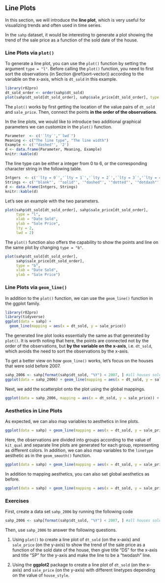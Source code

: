## Line Plots {#line-plot}

In this section, we will introduce the **line plot**, which is very useful for visualizing trends and often used in time series. 

In the `sahp` dataset, it would be interesting to generate a plot showing the trend of the sale price as a function of the sold date of the house.

### Line Plots via `plot()`

To generate a line plot, you can use the `plot()` function by setting the argument `type = "l"`. Before calling the `plot()` function, you need to first sort the observations (in Section \@ref(sort-vector)) according to the variable on the x-axis, which is `dt_sold` in this example. 
```r
library(r02pro)
dt_sold_order <- order(sahp$dt_sold)
plot(sahp$dt_sold[dt_sold_order], sahp$sale_price[dt_sold_order], type = "l", xlab = "Date Sold", ylab = "Sale Price")
```

The `plot()` works by first getting the location of the value pairs of `dt_sold` and `sale_price`. Then, connect the points **in the order of the observations**. 

In the line plots, we would like to introduce two additional graphical parameters we can customize in the `plot()` function.

```r
Parameter  <- c('`lty`',"`lwd`")
Meaning <- c("The line type", "The line width")
Example <- c('"dashed"', '2')
d <- data.frame(Parameter, Meaning, Example)
knitr::kable(d)
```

The line type can be either a integer from 0 to 6, or the corresponding character string in the following table.

```r
Intgers  <- c('`lty = 0`','`lty = 1`','`lty = 2`','`lty = 3`','`lty = 4`','`lty = 5`','`lty = 6`')
Strings <- c('"blank"', '"solid"', '"dashed"', '"dotted"', '"dotdash"', '"longdash"',  '"twodash"')
d <- data.frame(Intgers, Strings)
knitr::kable(d)
```

Let's see an example with the two parameters. 

```r
plot(sahp$dt_sold[dt_sold_order], sahp$sale_price[dt_sold_order], 
     type = "l", 
     xlab = "Date Sold", 
     ylab = "Sale Price", 
     lty = 2, 
     lwd = 2)
```


The `plot()` function also offers the capability to show the points and line on the same plot by changing `type = "b"`.
```r
plot(sahp$dt_sold[dt_sold_order],
     sahp$sale_price[dt_sold_order], 
     type = "b", 
     xlab = "Date Sold", 
     ylab = "Sale Price")
```



### Line Plots via `geom_line()`

 In addition to the `plot()` function, we can use the `geom_line()` function in the ggplot family. 

```r
library(r02pro)
library(tidyverse)
ggplot(data = sahp) + 
  geom_line(mapping = aes(x = dt_sold, y = sale_price))
```

The generated line plot looks essentially the same as that generated by `plot()`. It is worth noting that here, the points are connected not by the order of the observations, but **by the variable on the x-axis**, i.e. `dt_sold`, which avoids the need to sort the observations by the x-axis. 


To get a better view on how `geom_line()` works, let's focus on the houses that were sold before 2007. 
```r
sahp_2006 <- sahp[format(sahp$dt_sold, "%Y") < 2007, ] #all houses sold before 2007
ggplot(data = sahp_2006) + geom_line(mapping = aes(x = dt_sold, y = sale_price))
```

Next, we add the scatterplot onto the plot using the global mappings. 
```r
ggplot(data = sahp_2006, mapping = aes(x = dt_sold, y = sale_price)) + geom_line() + geom_point()
```


### Aesthetics in Line Plots

As expected, we can also map variables to aesthetics in line plots.

```r
ggplot(data = sahp) + geom_line(mapping = aes(x = dt_sold, y = sale_price, color = kit_qual))
```

Here, the observations are divided into groups according to the value of `kit_qual` and separate line plots are generated for each group, representing as different colors. In addition, we can also map variables to the `linetype` aesthetic as in the `geom_smooth()` function. 

```r
ggplot(data = sahp) + geom_line(mapping = aes(x = dt_sold, y = sale_price, linetype = kit_qual))
```

In addition to mapping aesthetics, you can also set global aesthetics as before. 

```r
ggplot(data = sahp) + geom_line(mapping = aes(x = dt_sold, y = sale_price ), color = "blue", linetype = 3)
```

### Exercises

First, create a data set `sahp_2006` by running the following code
```r
sahp_2006 <- sahp[format(sahp$dt_sold, "%Y") < 2007, ] #all houses sold before 2007
```
Then, use `sahp_2006` to answer the following questions. 

1. Using `plot()` to create a line plot of `dt_sold` (on the x-axis) and `sale_price` (on the y-axis) to show the trend of the sale price as a function of the sold date of the house, then give title "DS" for the x-axis and title "SP" for the y-axis and make the line to be a "twodash" line. 

2. Using the **ggplot2** package to create a line plot of `dt_sold` (on the x-axis) and `sale_price` (on the y-axis) with different linetypes depending on the value of `house_style`.
